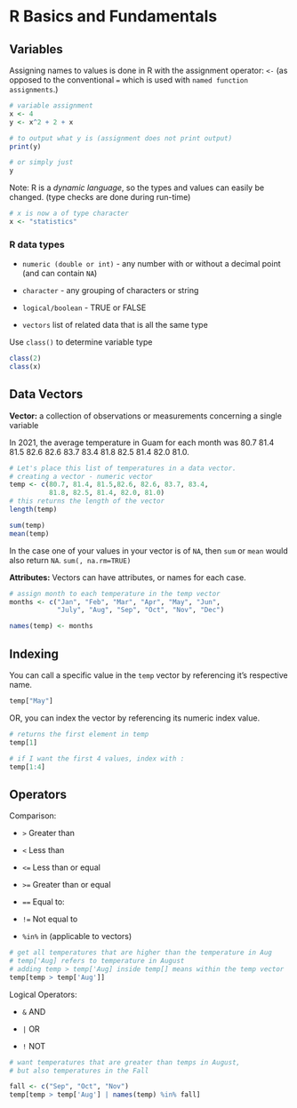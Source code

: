 # R Basics and Fundamentals

## Variables {.unnumbered}

Assigning names to values is done in R with the assignment operator: `<-` (as opposed to the conventional `=` which is used with `named function assignments`.)

```r
# variable assignment 
x <- 4
y <- x^2 + 2 + x
```

```r
# to output what y is (assignment does not print output)
print(y)

# or simply just
y
```

Note: R is a *dynamic language*, so the types and values can easily be changed. (type checks are done during run-time)

```r
# x is now a of type character
x <- "statistics"
```

### R data types

-   `numeric (double or int)` - any number with or without a decimal point (and can contain `NA`)

-   `character` - any grouping of characters or string

-   `logical/boolean` - TRUE or FALSE

-   `vectors` list of related data that is all the same type

Use `class()` to determine variable type

```r
class(2)
class(x)
```

## Data Vectors

**Vector:** a collection of observations or measurements concerning a single variable

In 2021, the average temperature in Guam for each month was 80.7 81.4 81.5 82.6 82.6 83.7 83.4 81.8 82.5 81.4 82.0 81.0.

```r
# Let's place this list of temperatures in a data vector.
# creating a vector - numeric vector
temp <- c(80.7, 81.4, 81.5,82.6, 82.6, 83.7, 83.4, 
          81.8, 82.5, 81.4, 82.0, 81.0)
# this returns the length of the vector
length(temp)
```

```r
sum(temp)
mean(temp)
```

In the case one of your values in your vector is of `NA`, then `sum` or `mean` would also return `NA`. `sum(, na.rm=TRUE)`

**Attributes:** Vectors can have attributes, or names for each case.

```r
# assign month to each temperature in the temp vector
months <- c("Jan", "Feb", "Mar", "Apr", "May", "Jun", 
            "July", "Aug", "Sep", "Oct", "Nov", "Dec")

names(temp) <- months
```

## Indexing

You can call a specific value in the `temp` vector by referencing it's respective name.

```r
temp["May"]
```

OR, you can index the vector by referencing its numeric index value.

```r
# returns the first element in temp
temp[1]
```

```r
# if I want the first 4 values, index with :
temp[1:4]
```

## Operators

Comparison:

-   `>` Greater than

-   `<` Less than

-   `<=` Less than or equal

-   `>=` Greater than or equal

-   `==` Equal to:

-   `!=` Not equal to

-   `%in%` in (applicable to vectors)

```r
# get all temperatures that are higher than the temperature in Aug
# temp['Aug] refers to temperature in August
# adding temp > temp['Aug] inside temp[] means within the temp vector
temp[temp > temp['Aug']]
```

Logical Operators:

-   `&` AND

-   `|` OR

-   `!` NOT

```r
# want temperatures that are greater than temps in August, 
# but also temperatures in the Fall

fall <- c("Sep", "Oct", "Nov")
temp[temp > temp['Aug'] | names(temp) %in% fall]
```
